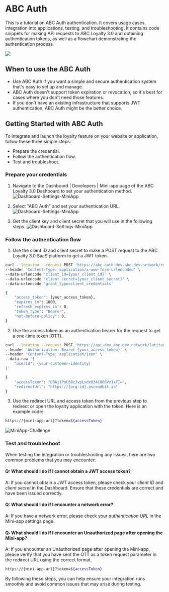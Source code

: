 
# ABC Auth
This is a tutorial on ABC Auth authentication. It covers usage cases, integration into applications, testing, and troubleshooting. It contains code snippets for making API requests to ABC Loyalty 3.0 and obtaining authentication tokens, as well as a flowchart demonstrating the authentication process.

[![](https://mermaid.ink/img/pako:eNp9Uk1rAjEQ_StDDj3pQj8POQjWQmmpWJQeCnsJm1GHupNtdmKx4n_vrF3Kam0PgZD33rx5k9maIng01tT4npALvCO3iK7MGaByUaigyrHAa0gRRitClpPQDOMa4zE0vB3B8Pnh1POYmPquqhqsOR2D_mDQqWnhPINJhQyyxANZh6SS1svCRQb3KDBh7AuVCBLekBt-yzguf5nBFCVFPiH5w-Iqg8dUC9TIHlKNkTyEOWwadqFAKDFqEXBJe2bN7QT_6eA6g6EyQ6RP9HAG8budbl54mT79HlN3kBZushaBRhCakf3I1-TasurQLQofJMu91WF60zMaonTkdTm2-18yyioxN1avK1osJTc575SoMcNsw4WxEhP2TKq8Bm43ydi5W9X6ip4kxPH3uu23bvcFgdzXJQ?type=png)](https://mermaid.live/edit#pako:eNp9Uk1rAjEQ_StDDj3pQj8POQjWQmmpWJQeCnsJm1GHupNtdmKx4n_vrF3Kam0PgZD33rx5k9maIng01tT4npALvCO3iK7MGaByUaigyrHAa0gRRitClpPQDOMa4zE0vB3B8Pnh1POYmPquqhqsOR2D_mDQqWnhPINJhQyyxANZh6SS1svCRQb3KDBh7AuVCBLekBt-yzguf5nBFCVFPiH5w-Iqg8dUC9TIHlKNkTyEOWwadqFAKDFqEXBJe2bN7QT_6eA6g6EyQ6RP9HAG8budbl54mT79HlN3kBZushaBRhCakf3I1-TasurQLQofJMu91WF60zMaonTkdTm2-18yyioxN1avK1osJTc575SoMcNsw4WxEhP2TKq8Bm43ydi5W9X6ip4kxPH3uu23bvcFgdzXJQ)


## When to use the ABC Auth
* Use ABC Auth if you want a simple and secure authentication system that's easy to set up and manage.
* ABC Auth doesn't support token expiration or revocation, so it's best for cases where you don't need those features.
* If you don't have an existing infrastructure that supports JWT authentication, ABC Auth might be the better choice.


## Getting Started with ABC Auth
To integrate and launch the loyalty feature on your website or application, follow these three simple steps:
* Prepare the credential.
* Follow the authentication flow.
* Test and troubleshoot.


### Prepare your credentials
1. Navigate to the Dashboard | Developers | Mini-app page of the ABC Loyalty 3.0 Dashboard to set your authentication method. 
![Dashboard-Settings-MiniApp](/dashboard-miniapp.png)

2. Select "ABC Auth" and set your authentication URL.
![Dashboard-Settings-MiniApp](/dashboard-miniapp-auth-abc.png)

3. Get the client key and client secret that you will use in the following steps.
![Dashboard-Settings-MiniApp](/dashboard-miniapp-auth-abc-credentials.png)

### Follow the authentication flow
1. Use the client ID and client secret to make a POST request to the ABC Loyalty 3.0 SaaS platform to get a JWT token. 

```sh filename="Request: Get token" {3,4} copy
curl --location --request POST 'https://abc-auth-dev.abc-dev.network/realms/partner/protocol/openid-connect/token' \
--header 'Content-Type: application/x-www-form-urlencoded' \
--data-urlencode 'client_id={your_client_id}' \
--data-urlencode 'client_secret={your_client_secret}' \
--data-urlencode 'grant_type=client_credentials'
```

```sh filename="Response: Get token" {2} copy
{
    "access_token": {your_access_token},
    "expires_in": 1800,
    "refresh_expires_in": 0,
    "token_type": "Bearer",
    "not-before-policy": 0,
}
```

2. Use the access token as an authentication bearer for the request to get a one-time token (OTT). 

```sh filename="Request: Get the Mini-app URL" {2,5} copy
curl --location --request POST 'https://api-dev.abc-dev.network/latitude-configs/v1/api/auth/ott' \
--header 'Authorization: Bearer {your_access_token}' \
--header 'Content-Type: application/json' \
--data-raw '{
    "userId": {your-customer-identity}
}'
```

```sh filename="Response: Get the Mini-app URL" copy
{
    "accessToken": "DBAj1PoC6BcJvpLsdxU34C86BVz1xFI=",
    "redirectUrl": "https://{org-id}.ascendbit.io"
}

```

3. Use the redirect URL and access token from the previous step to redirect or open the loyalty application with the token. Here is an example code:

```sh /accessToken/ filename="Redirect the user" copy
https://{mini-app-url}?token=${accessToken}
```

![MiniApp-Challenge](/miniapp-challenge.png)


### Test and troubleshoot 
When testing the integration or troubleshooting any issues, here are two common problems that you may encounter:


#### Q: What should I do if I cannot obtain a JWT access token?
A: If you cannot obtain a JWT access token, please check your *client ID* and *client secret* in the Dashboard. Ensure that these credentials are correct and have been issued correctly.

#### Q: What should I do if I encounter a network error?
A: If you have a network error, please check your *authentication URL* in the Mini-app settings page.

#### Q: What should I do if I encounter an Unauthorized page after opening the Mini-app?
A: If you encounter an Unauthorized page after opening the Mini-app, please verify that you have sent the OTT as a token request parameter in the redirect URL using the correct format.

```sh /accessToken/ filename="Mini-app URL" {3} copy
https://{mini-app-url}?token=${accessToken}
```

By following these steps, you can help ensure your integration runs smoothly and avoid common issues that may arise during testing. 